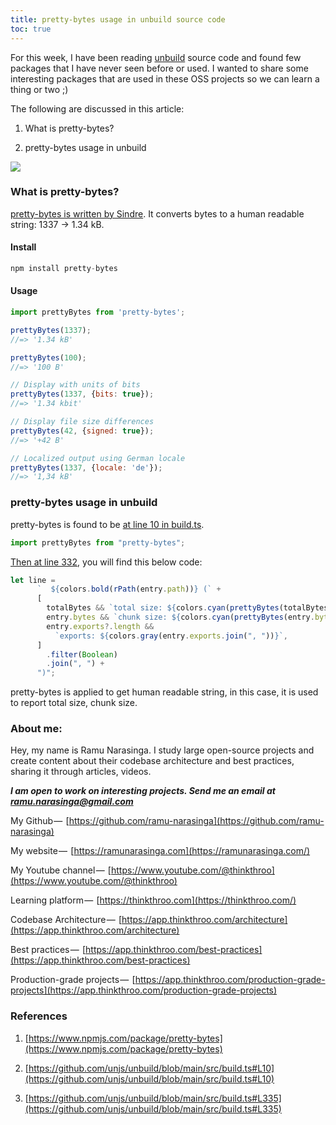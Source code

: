 ```yaml
---
title: pretty-bytes usage in unbuild source code
toc: true
---
```


For this week, I have been reading [unbuild](https://github.com/unjs/unbuild) source code and found few packages that I have never seen before or used. I wanted to share some interesting packages that are used in these OSS projects so we can learn a thing or two ;)

The following are discussed in this article:

1. What is pretty-bytes?
    
2. pretty-bytes usage in unbuild
    

![](https://cdn-images-1.medium.com/max/1600/1*7dHMX48rbJ_5coQGR5dTcw.png)

### What is pretty-bytes?

[pretty-bytes is written by Sindre](https://github.com/sindresorhus/pretty-bytes). It converts bytes to a human readable string: 1337 → 1.34 kB.

#### Install

```js
npm install pretty-bytes
```

#### Usage

```js
import prettyBytes from 'pretty-bytes';

prettyBytes(1337);
//=> '1.34 kB'

prettyBytes(100);
//=> '100 B'

// Display with units of bits
prettyBytes(1337, {bits: true});
//=> '1.34 kbit'

// Display file size differences
prettyBytes(42, {signed: true});
//=> '+42 B'

// Localized output using German locale
prettyBytes(1337, {locale: 'de'});
//=> '1,34 kB'
```

### pretty-bytes usage in unbuild

pretty-bytes is found to be [at line 10 in build.ts](https://github.com/unjs/unbuild/blob/main/src/build.ts#L10).

```js
import prettyBytes from "pretty-bytes";
```

[Then at line 332](https://github.com/unjs/unbuild/blob/main/src/build.ts#L332C5-L342C11), you will find this below code:

```js
let line =
      `  ${colors.bold(rPath(entry.path))} (` +
      [
        totalBytes && `total size: ${colors.cyan(prettyBytes(totalBytes))}`,
        entry.bytes && `chunk size: ${colors.cyan(prettyBytes(entry.bytes))}`,
        entry.exports?.length &&
          `exports: ${colors.gray(entry.exports.join(", "))}`,
      ]
        .filter(Boolean)
        .join(", ") +
      ")";
```

pretty-bytes is applied to get human readable string, in this case, it is used to report total size, chunk size.

### About me:

Hey, my name is Ramu Narasinga. I study large open-source projects and create content about their codebase architecture and best practices, sharing it through articles, videos.

***I am open to work on interesting projects. Send me an email at ramu.narasinga@gmail.com***

My Github —  [https://github.com/ramu-narasinga](https://github.com/ramu-narasinga)

My website —  [https://ramunarasinga.com](https://ramunarasinga.com/)

My Youtube channel —  [https://www.youtube.com/@thinkthroo](https://www.youtube.com/@thinkthroo)

Learning platform —  [https://thinkthroo.com](https://thinkthroo.com/)

Codebase Architecture —  [https://app.thinkthroo.com/architecture](https://app.thinkthroo.com/architecture)

Best practices —  [https://app.thinkthroo.com/best-practices](https://app.thinkthroo.com/best-practices)

Production-grade projects —  [https://app.thinkthroo.com/production-grade-projects](https://app.thinkthroo.com/production-grade-projects)

### References

1. [https://www.npmjs.com/package/pretty-bytes](https://www.npmjs.com/package/pretty-bytes)
    
2. [https://github.com/unjs/unbuild/blob/main/src/build.ts#L10](https://github.com/unjs/unbuild/blob/main/src/build.ts#L10)
    
3. [https://github.com/unjs/unbuild/blob/main/src/build.ts#L335](https://github.com/unjs/unbuild/blob/main/src/build.ts#L335)